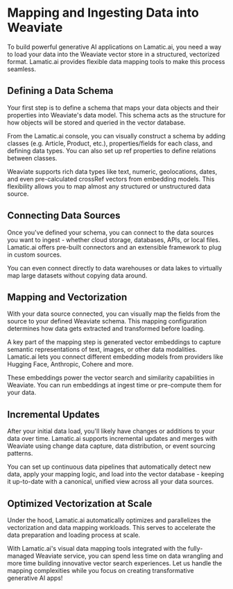# Mapping and Ingesting Data into Weaviate

To build powerful generative AI applications on Lamatic.ai, you need a way to load your data into the Weaviate vector store in a structured, vectorized format. Lamatic.ai provides flexible data mapping tools to make this process seamless.

## Defining a Data Schema

Your first step is to define a schema that maps your data objects and their properties into Weaviate's data model. This schema acts as the structure for how objects will be stored and queried in the vector database.

From the Lamatic.ai console, you can visually construct a schema by adding classes (e.g. Article, Product, etc.), properties/fields for each class, and defining data types. You can also set up ref properties to define relations between classes.

Weaviate supports rich data types like text, numeric, geolocations, dates, and even pre-calculated crossRef vectors from embedding models. This flexibility allows you to map almost any structured or unstructured data source.

## Connecting Data Sources

Once you've defined your schema, you can connect to the data sources you want to ingest - whether cloud storage, databases, APIs, or local files. Lamatic.ai offers pre-built connectors and an extensible framework to plug in custom sources.

You can even connect directly to data warehouses or data lakes to virtually map large datasets without copying data around.

## Mapping and Vectorization

With your data source connected, you can visually map the fields from the source to your defined Weaviate schema. This mapping configuration determines how data gets extracted and transformed before loading.

A key part of the mapping step is generated vector embeddings to capture semantic representations of text, images, or other data modalities. Lamatic.ai lets you connect different embedding models from providers like Hugging Face, Anthropic, Cohere and more.

These embeddings power the vector search and similarity capabilities in Weaviate. You can run embeddings at ingest time or pre-compute them for your data.

## Incremental Updates

After your initial data load, you'll likely have changes or additions to your data over time. Lamatic.ai supports incremental updates and merges with Weaviate using change data capture, data distribution, or event sourcing patterns.

You can set up continuous data pipelines that automatically detect new data, apply your mapping logic, and load into the vector database - keeping it up-to-date with a canonical, unified view across all your data sources.

## Optimized Vectorization at Scale  

Under the hood, Lamatic.ai automatically optimizes and parallelizes the vectorization and data mapping workloads. This serves to accelerate the data preparation and loading process at scale.

With Lamatic.ai's visual data mapping tools integrated with the fully-managed Weaviate service, you can spend less time on data wrangling and more time building innovative vector search experiences. Let us handle the mapping complexities while you focus on creating transformative generative AI apps!